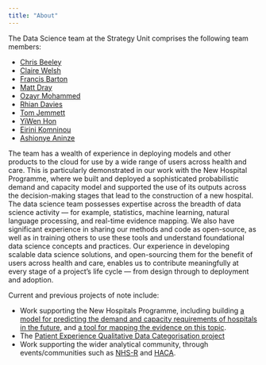 ```yaml
---
title: "About"
---
```


The Data Science team at the Strategy Unit comprises the following team members:

- [Chris Beeley](https://github.com/ChrisBeeley)
- [Claire Welsh](https://github.com/DCEW)
- [Francis Barton](https://github.com/francisbarton)
- [Matt Dray](https://github.com/matt-dray)
- [Ozayr Mohammed](https://github.com/O-Mohammed)
- [Rhian Davies](https://github.com/statsRhian)
- [Tom Jemmett](https://github.com/tomjemmett)
- [YiWen Hon](https://github.com/yiwen-h)
- [Eirini Komninou](https://github.com/ai-mindset)
- [Ashionye Aninze](https://github.com/AshAninze)

The team has a wealth of experience in deploying models and other products to the cloud for use by a wide range of users across health and care. This is particularly demonstrated in our work with the New Hospital Programme, where we built and deployed a sophisticated probabilistic demand and capacity model and supported the use of its outputs across the decision-making stages that lead to the construction of a new hospital. The data science team possesses expertise across the breadth of data science activity — for example, statistics, machine learning, natural language processing, and real-time evidence mapping. We also have significant experience in sharing our methods and code as open-source, as well as in training others to use these tools and understand foundational data science concepts and practices. Our experience in developing scalable data science solutions, and open-sourcing them for the benefit of users across health and care, enables us to contribute meaningfully at every stage of a project’s life cycle — from design through to deployment and adoption.

Current and previous projects of note include:

- Work supporting the New Hospitals Programme, including building [a model for predicting the demand and capacity requirements of hospitals in the future](https://connect.strategyunitwm.nhs.uk/nhp/project_information/), and [a tool for mapping the evidence on this topic](https://github.com/The-Strategy-Unit/nhp_evidence_maps).
- The [Patient Experience Qualitative Data Categorisation project](https://the-strategy-unit.github.io/PatientExperience-QDC/) 
- Work supporting the wider analytical community, through events/communities such as [NHS-R](https://nhsrcommunity.com/) and [HACA](https://haca-conference.nhs.uk/).
